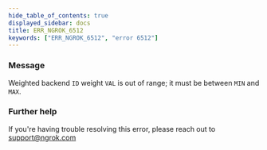 ```yaml
---
hide_table_of_contents: true
displayed_sidebar: docs
title: ERR_NGROK_6512
keywords: ["ERR_NGROK_6512", "error 6512"]
---
```


### Message

Weighted backend `ID` weight `VAL` is out of range; it must be between `MIN` and `MAX`.

### Further help

If you're having trouble resolving this error, please reach out to [support@ngrok.com](mailto:support@ngrok.com?subject=Help%20with%20ERR_NGROK_6512)
